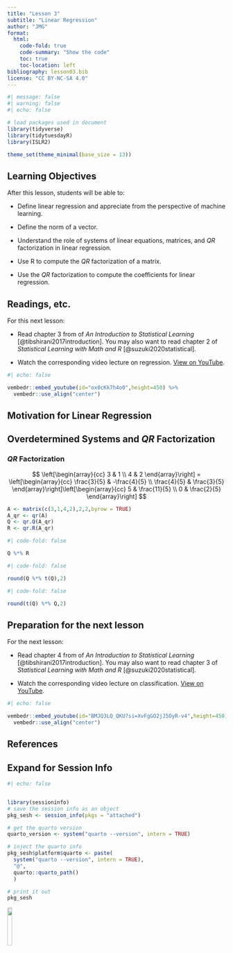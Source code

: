 ```yaml
---
title: "Lesson 3"
subtitle: "Linear Regression"
author: "JMG"
format:
  html:
    code-fold: true
    code-summary: "Show the code"
    toc: true
    toc-location: left
bibliography: lesson03.bib
license: "CC BY-NC-SA 4.0"
---
```


```r
#| message: false
#| warning: false
#| echo: false

# load packages used in document
library(tidyverse)
library(tidytuesdayR)
library(ISLR2)

theme_set(theme_minimal(base_size = 13))
```

## Learning Objectives

After this lesson, students will be able to:

* Define linear regression and appreciate from the perspective of machine learning.

* Define the norm of a vector. 

* Understand the role of systems of linear equations, matrices, and $QR$ factorization in linear regression. 

* Use R to compute the $QR$ factorization of a matrix. 

* Use the $QR$ factorization to compute the coefficients for linear regression. 


## Readings, etc.

For this next lesson:

-   Read chapter 3 from of *An Introduction to Statistical Learning* [@tibshirani2017introduction]. You may also want to read chapter 2 of *Statistical Learning with Math and R* [@suzuki2020statistical].

-   Watch the corresponding video lecture on regression. [View on YouTube](https://youtu.be/ox0cKk7h4o0).

```r
#| echo: false

vembedr::embed_youtube(id="ox0cKk7h4o0",height=450) %>%
  vembedr::use_align("center")
```

## Motivation for Linear Regression



## Overdetermined Systems and $QR$ Factorization


### $QR$ Factorization

$$
\left[\begin{array}{cc} 3 & 1 \\ 4 & 2 \end{array}\right] = \left[\begin{array}{cc} \frac{3}{5} & -\frac{4}{5} \\ \frac{4}{5} & \frac{3}{5} \end{array}\right]\left[\begin{array}{cc} 5 & \frac{11}{5} \\ 0 & \frac{2}{5} \end{array}\right]
$$

```r
A <- matrix(c(3,1,4,2),2,2,byrow = TRUE)
A_qr <- qr(A)
Q <- qr.Q(A_qr)
R <- qr.R(A_qr)
```


```r
#| code-fold: false

Q %*% R
```


```r
#| code-fold: false

round(Q %*% t(Q),2)
```


```r
#| code-fold: false

round(t(Q) %*% Q,2)
```

## Preparation for the next lesson

For the next lesson:

-   Read chapter 4 from of *An Introduction to Statistical Learning* [@tibshirani2017introduction]. You may also want to read chapter 3 of *Statistical Learning with Math and R* [@suzuki2020statistical].

-   Watch the corresponding video lecture on classification. [View on YouTube](https://youtu.be/BMJQ3LQ_QKU?si=XvFgGO2jJ5OyR-v4).

```r
#| echo: false

vembedr::embed_youtube(id="BMJQ3LQ_QKU?si=XvFgGO2jJ5OyR-v4",height=450) %>%
  vembedr::use_align("center")
```

## References

::: {#refs}
:::

::: {.callout-tip collapse="true"}
## Expand for Session Info

```r
#| echo: false


library(sessioninfo)
# save the session info as an object
pkg_sesh <- session_info(pkgs = "attached")

# get the quarto version
quarto_version <- system("quarto --version", intern = TRUE)

# inject the quarto info
pkg_sesh$platform$quarto <- paste(
  system("quarto --version", intern = TRUE), 
  "@", 
  quarto::quarto_path()
  )

# print it out
pkg_sesh
```
:::

[![](http://mirrors.creativecommons.org/presskit/buttons/88x31/png/by-nc-sa.png?raw=1){fig-align="left" width="15%"}](https://creativecommons.org/licenses/by-nc-sa/4.0/legalcode)

